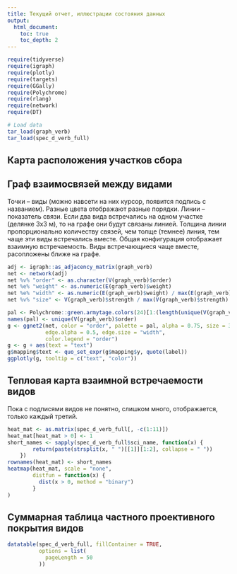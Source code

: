 ```yaml
---
title: Текущий отчет, иллюстрации состояния данных
output:
  html_document:
    toc: true
    toc_depth: 2
---
```

<style type="text/css">
  .dataTables_scroll {height: auto}
  .dataTables_scrollBody {height: auto !important}
  .dataTables_wrapper {height: auto;}
</style>

```r
require(tidyverse)
require(igraph)
require(plotly)
require(targets)
require(GGally)
require(Polychrome)
require(rlang)
require(network)
require(DT)

# Load data
tar_load(graph_verb)
tar_load(spec_d_verb_full)
```

## Карта расположения участков сбора

## Граф взаимосвязей между видами

Точки -- виды (можно навсети на них курсор, появится подпись с названием). Разные цвета отображают разные порядки. Линии -- показатель связи. Если два вида встречались на одном участке (делянке 3х3 м), то на графе они будут связаны линией. Толщина линии пропорционально количеству связей, чем толще (темнее) линия, тем чаще эти виды встречались вместе. Общая конфигурация отображает взаимную встречаемость. Виды встречающиеся чаще вместе, расопложены ближе на графе. 


```r
adj <- igraph::as_adjacency_matrix(graph_verb)
net <- network(adj)
net %v% "order" <- as.character(V(graph_verb)$order)
net %e% "weight" <- as.numeric(E(graph_verb)$weight)
net %e% "width" <- as.numeric(E(graph_verb)$weight) / max(E(graph_verb)$weight) * 2
net %v% "size" <- V(graph_verb)$strength / max(V(graph_verb)$strength) * 3

pal <- Polychrome::green.armytage.colors(24)[1:(length(unique(V(graph_verb)$order)))]
names(pal) <- unique(V(graph_verb)$order)
g <- ggnet2(net, color = "order", palette = pal, alpha = 0.75, size = 3,
            edge.alpha = 0.5, edge.size = "width",
            color.legend = "order")
g <- g + aes(text = "text")
g$mapping$text <- quo_set_expr(g$mapping$y, quote(label))
ggplotly(g, tooltip = c("text", "color"))
```

## Тепловая карта взаимной встречаемости видов

Пока с подписями видов не понятно, слишком много, отображается, только каждый третий.

```r
heat_mat <- as.matrix(spec_d_verb_full[, -c(1:11)])
heat_mat[heat_mat > 0] <- 1
short_names <- sapply(spec_d_verb_full$sci_name, function(x) {
        return(paste(strsplit(x, " ")[[1]][1:2], collapse = " "))
    })
rownames(heat_mat) <- short_names
heatmap(heat_mat, scale = "none",
        distfun = function(x) {
          dist(x > 0, method = "binary")
        }
)
```

## Суммарная таблица частного проективного покрытия видов
```r
datatable(spec_d_verb_full, fillContainer = TRUE,
          options = list(
            pageLength = 50
          ))
```